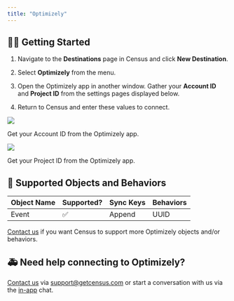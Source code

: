 ```yaml
---
title: "Optimizely"
---
```


## 🏃‍♀️ Getting Started

1. Navigate to the **Destinations** page in Census and click **New Destination**.

2. Select **Optimizely** from the menu.

3. Open the Optimizely app in another window. Gather your **Account ID** and **Project ID** from the settings pages displayed below.

4. Return to Census and enter these values to connect.

![](/images/destinations/optimizely1.png)

Get your Account ID from the Optimizely app.

![](/images/destinations/optimizely2.png)

Get your Project ID from the Optimizely app.

## 🔀 Supported Objects and Behaviors

| **Object Name** | **Supported?** | **Sync Keys** | **Behaviors** |
| --------------- | -------------- | ------------- | ------------- |
| Event           | ✅              | Append        | UUID          |

[Contact us](mailto:support@getcensus.com) if you want Census to support more Optimizely objects and/or behaviors.

## 🚑 Need help connecting to Optimizely?

[Contact us](mailto:support@getcensus.com) via support@getcensus.com or start a conversation with us via the [in-app](https://app.getcensus.com) chat.